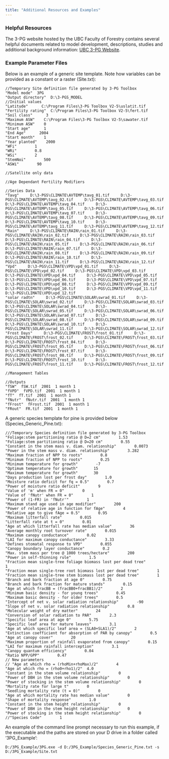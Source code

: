 ```yaml
---
title: "Additional Resources and Examples"
---
```


### <i class="fa-solid fa-cloud"></i> Helpful Resources

The 3-PG website hosted by the UBC Faculty of Forestry contains several helpful documents related to model development, descriptions, studies and additional background information: [UBC 3-PG Website](https://3pg.forestry.ubc.ca/).

### <i class="fa-solid fa-cloud"></i> Example Parameter Files

Below is an example of a generic site template. Note how variables can be provided as a constant or a raster (Site.txt):

``` .custom-block
//Temporary Site definition file generated by 3-PG Toolbox
"Model mode"  3PG
"Output directory"  D:\3-PGS_MODEL
//Initial values
"Latitude"      C:\Program Files\3-PG Toolbox V2-5\uslatit.tif
"Fertility rating"  C:\Program Files\3-PG Toolbox V2-5\fert.tif
"Soil class"      3
"Maximum ASW"    C:\Program Files\3-PG Toolbox V2-5\sawater.tif
"Minimum ASW"    0
"Start age"      1
"End Age"      2004
"Start month"    1
"Year planted"    2000
"WFi"        1
"WRi"        0.8
"WSi"        2
"StemNoi"        500
"ASWi"        90

//Satellite only data

//Age Dependant Fertility Modifiers

//Series Data
"Tavg"     D:\3-PGS\CLIMATE\AVTEMP\tavg_01.tif     D:\3-PGS\CLIMATE\AVTEMP\tavg_02.tif     D:\3-PGS\CLIMATE\AVTEMP\tavg_03.tif     D:\3-PGS\CLIMATE\AVTEMP\tavg_04.tif     D:\3-PGS\CLIMATE\AVTEMP\tavg_05.tif     D:\3-PGS\CLIMATE\AVTEMP\tavg_06.tif     D:\3-PGS\CLIMATE\AVTEMP\tavg_07.tif     D:\3-PGS\CLIMATE\AVTEMP\tavg_08.tif     D:\3-PGS\CLIMATE\AVTEMP\tavg_09.tif     D:\3-PGS\CLIMATE\AVTEMP\tavg_10.tif     D:\3-PGS\CLIMATE\AVTEMP\tavg_11.tif     D:\3-PGS\CLIMATE\AVTEMP\tavg_12.tif
"Rain"     D:\3-PGS\CLIMATE\RAIN\rain_01.tif     D:\3-PGS\CLIMATE\RAIN\rain_02.tif     D:\3-PGS\CLIMATE\RAIN\rain_03.tif     D:\3-PGS\CLIMATE\RAIN\rain_04.tif     D:\3-PGS\CLIMATE\RAIN\rain_05.tif     D:\3-PGS\CLIMATE\RAIN\rain_06.tif     D:\3-PGS\CLIMATE\RAIN\rain_07.tif     D:\3-PGS\CLIMATE\RAIN\rain_08.tif     D:\3-PGS\CLIMATE\RAIN\rain_09.tif     D:\3-PGS\CLIMATE\RAIN\rain_10.tif     D:\3-PGS\CLIMATE\RAIN\rain_11.tif     D:\3-PGS\CLIMATE\RAIN\rain_12.tif
"Vpd"     D:\3-PGS\CLIMATE\VPD\vpd_01.tif     D:\3-PGS\CLIMATE\VPD\vpd_02.tif     D:\3-PGS\CLIMATE\VPD\vpd_03.tif     D:\3-PGS\CLIMATE\VPD\vpd_04.tif     D:\3-PGS\CLIMATE\VPD\vpd_05.tif     D:\3-PGS\CLIMATE\VPD\vpd_06.tif     D:\3-PGS\CLIMATE\VPD\vpd_07.tif     D:\3-PGS\CLIMATE\VPD\vpd_08.tif     D:\3-PGS\CLIMATE\VPD\vpd_09.tif     D:\3-PGS\CLIMATE\VPD\vpd_10.tif     D:\3-PGS\CLIMATE\VPD\vpd_11.tif     D:\3-PGS\CLIMATE\VPD\vpd_12.tif
"solar radtn"     D:\3-PGS\CLIMATE\SOLAR\swrad_01.tif     D:\3-PGS\CLIMATE\SOLAR\swrad_02.tif     D:\3-PGS\CLIMATE\SOLAR\swrad_03.tif     D:\3-PGS\CLIMATE\SOLAR\swrad_04.tif     D:\3-PGS\CLIMATE\SOLAR\swrad_05.tif     D:\3-PGS\CLIMATE\SOLAR\swrad_06.tif     D:\3-PGS\CLIMATE\SOLAR\swrad_07.tif     D:\3-PGS\CLIMATE\SOLAR\swrad_08.tif     D:\3-PGS\CLIMATE\SOLAR\swrad_09.tif     D:\3-PGS\CLIMATE\SOLAR\swrad_10.tif     D:\3-PGS\CLIMATE\SOLAR\swrad_11.tif     D:\3-PGS\CLIMATE\SOLAR\swrad_12.tif
"Frost Days"     D:\3-PGS\CLIMATE\FROST\frost_01.tif     D:\3-PGS\CLIMATE\FROST\frost_02.tif     D:\3-PGS\CLIMATE\FROST\frost_03.tif     D:\3-PGS\CLIMATE\FROST\frost_04.tif     D:\3-PGS\CLIMATE\FROST\frost_05.tif     D:\3-PGS\CLIMATE\FROST\frost_06.tif     D:\3-PGS\CLIMATE\FROST\frost_07.tif     D:\3-PGS\CLIMATE\FROST\frost_08.tif     D:\3-PGS\CLIMATE\FROST\frost_09.tif     D:\3-PGS\CLIMATE\FROST\frost_10.tif     D:\3-PGS\CLIMATE\FROST\frost_11.tif     D:\3-PGS\CLIMATE\FROST\frost_12.tif

//Management Tables

//Outputs
"fSW"  fSW.tif  2001  1 month 1
"fVPD"  fVPD.tif  2001  1 month 1
"fT"  fT.tif  2001  1 month 1
"fNutr"  fNutr.tif  2001  1 month 1
"fFrost"  fFrost.tif  2001  1 month 1
"FRout"  FR.tif  2001  1 month 1
```

A generic species template for pine is provided below (Species_Generic_Pine.txt):

``` .custom-block
///Temporary Species definition file generated by 3-PG Toolbox
"Foliage:stem partitioning ratio @ D=2 cm"        1.53
"Foliage:stem partitioning ratio @ D=20 cm"        0.55
"Constant in the stem mass v. diam. relationship"        0.0073
"Power in the stem mass v. diam. relationship"        3.282
"Maximum fraction of NPP to roots"        0.8
"Minimum fraction of NPP to roots"        0.25
"Minimum temperature for growth"        -7
"Optimum temperature for growth"       15
"Maximum temperature for growth"       30
"Days production lost per frost day"        1.0
"Moisture ratio deficit for fq = 0.5"        0.7
"Power of moisture ratio deficit"        9
"Value of 'm' when FR = 0"        0
"Value of 'fNutr' when FR = 0"        1
"Power of (1-FR) in 'fNutr'"        1
"Maximum stand age used in age modifier"        200
"Power of relative age in function for fAge"        4
"Relative age to give fAge = 0.5"        0.95
"Maximum litterfall rate"        0.015
"Litterfall rate at t = 0"        0.01
"Age at which litterfall rate has median value"        36
"Average monthly root turnover rate"        0.015
"Maximum canopy conductance"        0.02
"LAI for maximum canopy conductance"        3.33
"Defines stomatal response to VPD"        0.055
"Canopy boundary layer conductance"        0.2
"Max. stem mass per tree @ 1000 trees/hectare"        200
"Power in self-thinning rule"        1.5
"Fraction mean single-tree foliage biomass lost per dead tree"        1
"Fraction mean single-tree root biomass lost per dead tree"        1
"Fraction mean single-tree stem biomass lost per dead tree"        1
"Branch and bark fraction at age 0"        0.75
"Branch and bark fraction for mature stands"        0.15
"Age at which fracBB = (fracBB0+fracBB1)/2"        2
"Minimum basic density - for young trees"        0.45
"Maximum basic density - for older trees"        0.5
"Intercept of net v. solar radiation relationship"        -90
"Slope of net v. solar radiation relationship"        0.8
"Molecular weight of dry matter"        24
"Conversion of solar radiation to PAR"        2.3
"Specific leaf area at age 0"        5.75
"Specific leaf area for mature leaves"        3.1
"Age at which specific leaf area = (SLA0+SLA1)/2"        2
"Extinction coefficient for absorption of PAR by canopy"        0.5
"Age at canopy cover"        20
"Maximum proportion of rainfall evaporated from canopy"        0.15
"LAI for maximum rainfall interception"        3.1
"Canopy quantum efficiency"        0.04
"Ratio NPP/GPP"        0.47
// New parameters
// "Age at which rho = (rhoMin+rhoMax)/2"        4
"Age at which rho = (rho0+rho1)/2"  4.0
"Constant in the stem volume relationship"        0
"Power of DBH in the stem volume relationship"        0
"Power of stocking in the stem volume relationship"        0
"Mortality rate for large t"        0
"Seedling mortality rate (t = 0)"        0
"Age at which mortality rate has median value"        0
"Shape of mortality response"        1.0
"Constant in the stem height relationship"        0
"Power of DBH in the stem height relationship"        0
"Power of stocking in the stem height relationship"        0
//"Species Code"        1
```

An example of the command line prompt necessary to run this example, if the executable and the paths are stored on your D drive in a folder called '3PG_Example':

```         
D:/3PG_Example/3PG.exe -d D:/3PG_Example/Species_Generic_Pine.txt -s D:/3PG_Example/Site.txt
```
